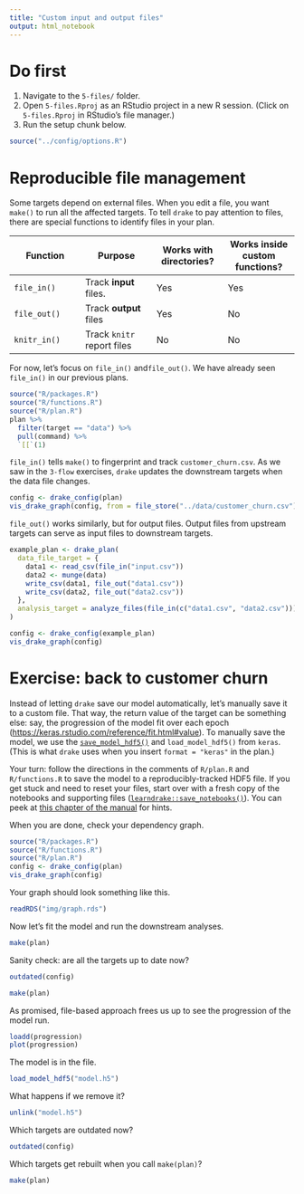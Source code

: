 ```yaml
---
title: "Custom input and output files"
output: html_notebook
---
```


# Do first

1. Navigate to the `5-files/` folder.
2. Open `5-files.Rproj` as an RStudio project in a new R session. (Click on `5-files.Rproj` in RStudio's file manager.)
3. Run the setup chunk below.

```r
source("../config/options.R")
```

# Reproducible file management

Some targets depend on external files. When you edit a file, you want `make()` to run all the affected targets. To tell `drake` to pay attention to files, there are special functions to identify files in your plan. 

Function | Purpose | Works with directories? | Works inside custom functions?
---|---|---|---
`file_in()` | Track **input** files. | Yes | Yes
`file_out()` | Track **output** files | Yes | No
`knitr_in()` | Track `knitr` report files | No | No

For now, let's focus on `file_in()` and` file_out()`. We have already seen `file_in()` in our previous plans.

```r
source("R/packages.R")
source("R/functions.R")
source("R/plan.R")
plan %>%
  filter(target == "data") %>%
  pull(command) %>%
  `[[`(1)
```

`file_in()` tells `make()` to fingerprint and track `customer_churn.csv`. As we saw in the `3-flow` exercises, `drake` updates the downstream targets when the data file changes.

```r
config <- drake_config(plan)
vis_drake_graph(config, from = file_store("../data/customer_churn.csv"))
```

`file_out()` works similarly, but for output files. Output files from upstream targets can serve as input files to downstream targets.

```r
example_plan <- drake_plan(
  data_file_target = {
    data1 <- read_csv(file_in("input.csv"))
    data2 <- munge(data)
    write_csv(data1, file_out("data1.csv"))
    write_csv(data2, file_out("data2.csv"))
  },
  analysis_target = analyze_files(file_in(c("data1.csv", "data2.csv")))
)

config <- drake_config(example_plan)
vis_drake_graph(config)
```

# Exercise: back to customer churn

Instead of letting `drake` save our model automatically, let's manually save it to a custom file. That way, the return value of the target can be something else: say, the progression of the model fit over each epoch (<https://keras.rstudio.com/reference/fit.html#value>). To manually save the model, we use the [`save_model_hdf5()`](https://keras.rstudio.com/reference/save_model_hdf5.html) and `load_model_hdf5()` from `keras`. (This is what `drake` uses when you insert `format = "keras"` in the plan.)

Your turn: follow the directions in the comments of `R/plan.R` and `R/functions.R` to save the model to a reproducibly-tracked HDF5 file. If you get stuck and need to reset your files, start over with a fresh copy of the notebooks and supporting files ([`learndrake::save_notebooks()`](https://github.com/wlandau/learndrake)). You can peek at [this chapter of the manual](https://ropenscilabs.github.io/drake-manual/churn.html#increasing-efficiency) for hints.

When you are done, check your dependency graph.

```r
source("R/packages.R")
source("R/functions.R")
source("R/plan.R")
config <- drake_config(plan)
vis_drake_graph(config)
```

Your graph should look something like this.

```r
readRDS("img/graph.rds")
```

Now let's fit the model and run the downstream analyses.

```r
make(plan)
```

Sanity check: are all the targets up to date now?

```r
outdated(config)
```

```r
make(plan)
```

As promised, file-based approach frees us up to see the progression of the model run.

```r
loadd(progression)
plot(progression)
```

The model is in the file.

```r
load_model_hdf5("model.h5")
```

What happens if we remove it?

```r
unlink("model.h5")
```

Which targets are outdated now?

```r
outdated(config)
```

Which targets get rebuilt when you call `make(plan)`?

```r
make(plan)
```
